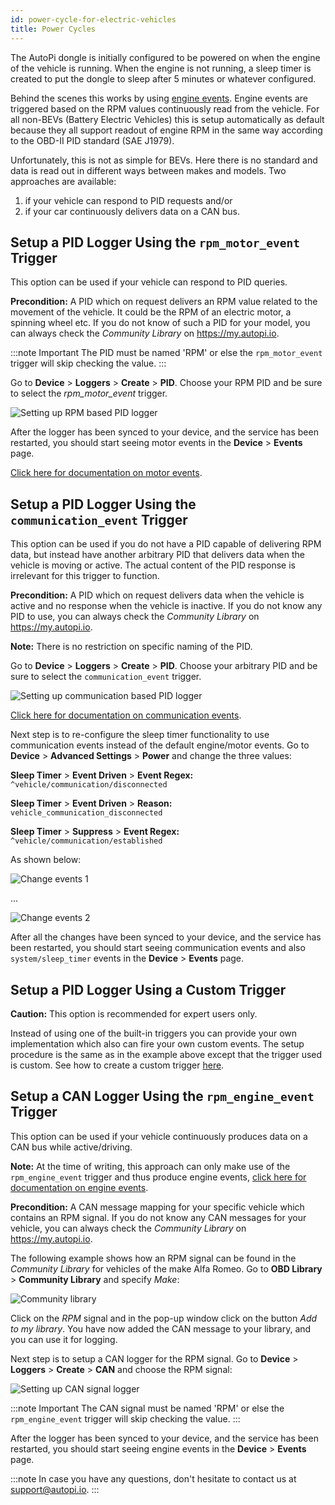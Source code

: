 ```yaml
---
id: power-cycle-for-electric-vehicles
title: Power Cycles
---
```


The AutoPi dongle is initially configured to be powered on when the engine of the vehicle is
running. When the engine is not running, a sleep timer is created to put the dongle to sleep after
5 minutes or whatever configured.

Behind the scenes this works by using [engine events](/cloud/device_management/events/vehicle.md/#engine-events).
Engine events are triggered based on the RPM values continuously read from the vehicle. For all
non-BEVs (Battery Electric Vehicles) this is setup automatically as default because they all
support readout of engine RPM in the same way according to the OBD-II PID standard
(SAE J1979).

Unfortunately, this is not as simple for BEVs. Here there is no standard and data is read out in
different ways between makes and models. Two approaches are available:

1. if your vehicle can respond to PID requests and/or 
2. if your car continuously delivers data on a CAN bus.

## Setup a PID Logger Using the `rpm_motor_event` Trigger
This option can be used if your vehicle can respond to PID queries.

**Precondition:** A PID which on request delivers an RPM value related to the movement of the
vehicle. It could be the RPM of an electric motor, a spinning wheel etc. If you do not know of such
a PID for your model, you can always check the *Community Library* on https://my.autopi.io.

:::note Important
The PID must be named 'RPM' or else the `rpm_motor_event` trigger will skip checking the value.
:::

Go to **Device** > **Loggers** > **Create** > **PID**. Choose your RPM PID and be sure to
select the *rpm_motor_event* trigger.

![Setting up RPM based PID logger](/img/getting_started/electric_vehicles/power_cycle_for_electric_vehicles/setting_up_rpm_based_pid_logger.png) 

After the logger has been synced to your device, and the service has been restarted, you should
start seeing motor events in the **Device** > **Events** page.

[Click here for documentation on motor events](/cloud/device_management/events/vehicle.md/#motor-events).

## Setup a PID Logger Using the `communication_event` Trigger

This option can be used if you do not have a PID capable of delivering RPM data, but instead have
another arbitrary PID that delivers data when the vehicle is moving or active. The actual content
of the PID response is irrelevant for this trigger to function.

**Precondition:** A PID which on request delivers data when the vehicle is active and no response
when the vehicle is inactive. If you do not know any PID to use, you can always check the
*Community Library* on https://my.autopi.io.

**Note:** There is no restriction on specific naming of the PID.

Go to **Device** > **Loggers** > **Create** > **PID**. Choose your arbitrary PID and be sure
to select the `communication_event` trigger.

![Setting up communication based PID logger](/img/getting_started/electric_vehicles/power_cycle_for_electric_vehicles/setting_up_communication_based_pid_logger.png) 

[Click here for documentation on communication events](/cloud/device_management/events/vehicle.md/#communication-events).

Next step is to re-configure the sleep timer functionality to use communication events instead of
the default engine/motor events. Go to **Device** > **Advanced Settings** > **Power** and change the three
values:

**Sleep Timer** > **Event Driven** > **Event Regex:** `^vehicle/communication/disconnected`

**Sleep Timer** > **Event Driven** > **Reason:** `vehicle_communication_disconnected`

**Sleep Timer** > **Suppress** > **Event Regex:** `^vehicle/communication/established`

As shown below:

![Change events 1](/img/getting_started/electric_vehicles/power_cycle_for_electric_vehicles/change_events_1.png) 

...

![Change events 2](/img/getting_started/electric_vehicles/power_cycle_for_electric_vehicles/change_events_2.png) 

After all the changes have been synced to your device, and the service has been restarted, you
should start seeing communication events and also `system/sleep_timer` events in the
**Device** > **Events** page.

## Setup a PID Logger Using a Custom Trigger

**Caution:** This option is recommended for expert users only.

Instead of using one of the built-in triggers you can provide your own implementation which also
can fire your own custom events. The setup procedure is the same as in the example above except
that the trigger used is custom. See how to create a custom trigger
[here](/cloud/device_management/services/create_custom_triggers.mdx).

## Setup a CAN Logger Using the `rpm_engine_event` Trigger

This option can be used if your vehicle continuously produces data on a CAN bus while
active/driving.

**Note:** At the time of writing, this approach can only make use of the `rpm_engine_event` trigger
and thus produce engine events,
[click here for documentation on engine events](/cloud/device_management/events/vehicle.md/#engine-events).

**Precondition:** A CAN message mapping for your specific vehicle which contains an RPM signal. If
you do not know any CAN messages for your vehicle, you can always check the *Community Library*
on https://my.autopi.io.

The following example shows how an RPM signal can be found in the *Community Library* for vehicles of the make Alfa Romeo. 
Go to **OBD Library** > **Community Library** and specify *Make*:

![Community library](/img/getting_started/electric_vehicles/power_cycle_for_electric_vehicles/community_library_screenshot.png) 

Click on the *RPM* signal and in the pop-up window click on the button *Add to my library*. You have
now added the CAN message to your library, and you can use it for logging.

Next step is to setup a CAN logger for the RPM signal. Go to **Device** > **Loggers** >
**Create** > **CAN** and choose the RPM signal:

![Setting up CAN signal logger](/img/getting_started/electric_vehicles/power_cycle_for_electric_vehicles/setting_up_can_signal_logger.png) 

:::note Important
The CAN signal must be named 'RPM' or else the `rpm_engine_event` trigger will skip checking the
value.
:::

After the logger has been synced to your device, and the service has been restarted, you should
start seeing engine events in the **Device** > **Events** page.

:::note
In case you have any questions, don't hesitate to contact us at [support@autopi.io](mailto:support@autopi.io).
:::
